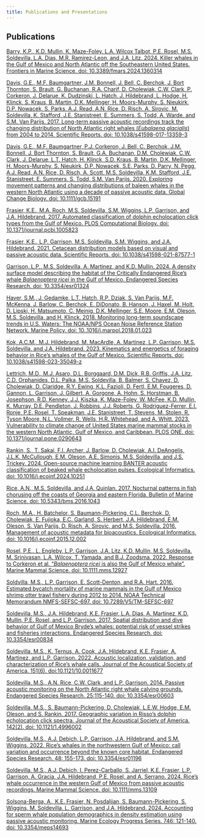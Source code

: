 ```yaml
---
title: Publications and Presentations
---
```


## Publications

[Barry, K.P., K.D. Mullin, K. Maze-Foley, L.A. Wilcox Talbot, P.E. Rosel, M.S. Soldevilla, L.A. Dias, M.R. Ramirez-Leon, and J.A. Litz. 2024. Killer whales in the Gulf of Mexico and North Atlantic off the Southeastern United States. Frontiers in Marine Science. doi: 10.3389/fmars.2024.1360314](content\pubs\Barry et al. 2024.pdf)

[Davis, G.E., M.F. Baumgartner, J.M. Bonnell, J. Bell, C. Berchok, J. Bort Thornton, S. Brault, G. Buchanan, R.A. Charif, D. Cholewiak, C.W. Clark, P. Corkeron, J. Delarue, K. Dudzinski, L. Hatch, J. Hildebrand, L. Hodge, H. Klinck, S. Kraus, B. Martin, D.K. Mellinger, H. Moors-Murphy, S. Nieukirk, D.P. Nowacek, S. Parks, A.J. Read, A.N. Rice, D. Risch, A. Sirovic, M. Soldevilla, K. Stafford, J.E. Stanistreet, E. Summers, S. Todd, A. Warde, and S.M. Van Parijs. 2017. Long-term passive acoustic recordings track the changing distribution of North Atlantic right whales (*Eubalaena glacialis*) from 2004 to 2014. Scientific Reports. doi: 10.1038/s41598-017-13359-3](content/pubs/Davis et al. 2017.pdf)

[Davis, G.E., M.F. Baumgartner, P.J. Corkeron, J. Bell, C. Berchok, J.M. Bonnell, J. Bort Thornton, S. Brault, G.A. Buchanan, D.M. Cholewiak, C.W. Clark, J. Delarue, L.T. Hatch, H. Klinck, S.D. Kraus, B. Martin, D.K. Mellinger, H. Moors-Murphy, S. Nieukirk, D.P. Nowacek, S.E. Parks, D. Parry, N. Pegg, A.J. Read, A.N. Rice, D. Risch, A. Scott, M.S. Soldevilla, K.M. Stafford, J.E. Stanistreet, E. Summers, S. Todd, S.M. Van Parijs. 2020. Exploring movement patterns and changing distributions of baleen whales in the western North Atlantic using a decade of passive acoustic data. Global Change Biology. doi: 10.1111/gcb.15191](content/pubs/Davis et al. 2020.pdf)

[Frasier, K.E., M.A. Roch, M.S. Soldevilla, S.M. Wiggins, L.P. Garrison, and J.A. Hildebrand. 2017. Automated classification of dolphin echolocation click types from the Gulf of Mexico. PLOS Computational Biology. doi: 10.1371/journal.pcbi.1005823](content/pubs/Frasier et al. 2017.pdf)

[Frasier, K.E., L.P. Garrison, M.S. Soldevilla, S.M. Wiggins, and J.A. Hildebrand. 2021. Cetacean distribution models based on visual and passive acoustic data. Scientific Reports. doi: 10.1038/s41598-021-87577-1](content/pubs/Frasier et al. 2021.pdf)

[Garrison, L.P., M.S. Soldevilla, A. Martinez, and K.D. Mullin. 2024. A density surface model describing the habitat of the Critically Endangered Rice's whale *Balaenoptera ricei* in the Gulf of Mexico. Endangered Species Research. doi: 10.3354/esr01324](content/pubs/Garrison et al. 2024.pdf)

[Haver, S.M., J. Gedamke, L.T. Hatch, R.P. Dziak, S. Van Parijs, M.F. McKenna, J. Barlow, C. Berchok, E. DiDonato, B. Hanson, J. Haxel, M. Holt, D. Lipski, H. Matsumoto, C. Meinig, D.K. Mellinger, S.E. Moore, E.M. Oleson, M.S. Soldevilla, and H. Klinck. 2018. Monitoring long-term soundscape trends in U.S. Waters: The NOAA/NPS Ocean Noise Reference Station Network. Marine Policy. doi: 10..1016/j.marpol.2018.01.023](content/pubs/Haver et al. 2018.pdf)

[Kok, A.C.M., M.J. Hildebrand, M. MacArdle, A. Martinez, L.P. Garrison, M.S. Soldevilla, and J.A. Hildebrand. 2023. Kinematics and energetics of foraging behavior in Rice's whales of the Gulf of Mexico. Scientific Reports. doi: 10.1038/s41598-023-35049-z](content/pubs/Kok et al. 2023)

[Lettrich, M.D., M.J. Asaro, D.L. Borggaard, D.M. Dick, R.B. Griffis, J.A. Litz, C.D. Orphanides, D.L. Palka, M.S. Soldevilla, B. Balmer, S. Chavez, D. Cholewiak, D. Claridge, R.Y. Ewing, K.L. Fazioli, D. Fertl, E.M. Fougeres, D. Gannon, L. Garrison, J. Gilbert, A. Gorgone, A. Hohn, S. Horstman, B. Josephson, R.D. Kenney, J.J. Kiszka, K. Maze-Foley, W. McFee, K.D. Mullin, K. Murray, D.E. Pendleton, J. Robbins, J.J. Roberts, G. Rodriguez-Ferrer, E.I. Ronje, P.E. Rosel, T. Speakman, J.E. Stanistreet, T. Stevens, M. Stolen, R. Tyson Moore, N.L. Vollmer, R. Wells, H.R. Whitehead, and A. Whitt. 2023. Vulnerability to climate change of United States marine mammal stocks in the western North Atlantic, Gulf of Mexico, and Caribbean. PLOS ONE. doi: 10.1371/journal.pone.0290643](content/pubs/Lettrich et al. 2023.pdf)

[Rankin, S., T. Sakai, F.I. Archer, J. Barlow, D. Cholewiak, A.I. DeAngelis, J.L.K. McCullough, E.M. Oleson, A.E. Simonis, M.S. Soldevilla, and J.S. Trickey. 2024. Open-source machine learning BANTER acoustic classification of beaked whale echolocation pulses. Ecological Informatics. doi: 10.1016/j.ecoinf.2024.10251](content/pubs/Rankin et al. 2024.pdf)

[Rice, A.N., M.S. Soldevilla, and J.A. Quinlan. 2017. Nocturnal patterns in fish chorusing off the coasts of Georgia and eastern Florida. Bulletin of Marine Science. doi: 10.5343/bms.2016.1043](content/pubs/Rice et al. 2017.pdf)

[Roch, M.A., H. Batchelor, S. Baumann-Pickering, C.L. Berchok, D. Cholewiak, E. Fujioka, E.C. Garland, S. Herbert, J.A. Hildebrand, E.M. Oleson, S. Van Parijs, D. Risch, A. Sirovic, and M.S. Soldevilla. 2016. Management of acoustic metadata for bioacoustics. Ecological Informatics. doi: 10.1016/j.ecoinf.2015.12.002](content/pubs/Roch et al. 2016.pdf)

[Rosel, P.E., L. Engleby, L.P. Garrison, J.A. Litz, K.D. Mullin, M.S. Soldevilla, M. Srinivasan, L.A. Wilcox, T. Yamada, and B.J. Zoodsma. 2022. Response to Corkeron et al. "*Balaenoptera ricei* is also the Gulf of Mexico whale". Marine Mammal Science. doi: 10.1111.mms.12927](content/pubs/Rosel et al. 2022.pdf)

[Soldvilla, M.S., L.P. Garrison, E. Scott-Denton, and R.A. Hart. 2016. Estimated bycatch mortality of marine mammals in the Gulf of Mexico shrimp otter trawl fishery during 2012 to 2014. NOAA Technical Memorandum NMFS-SEFSC-697. doi: 10.7289/V5/TM-SEFSC-697](content/pubs/Soldevilla et al. 2016.pdf)

[Soldevilla, M.S., J.A. Hildebrand, K.E. Frasier, L.A. Dias, A. Martinez, K.D. Mullin, P.E. Rosel, and L.P. Garrison. 2017. Spatial distribution and dive behavior of Gulf of Mexico Bryde's whales: potential risk of vessel strikes and fisheries interactions. Endangered Species Research. doi: 10.3354/esr00834](content/pubs/Soldevilla et al. 2017 ESR.pdf)

[Soldevilla, M.S., K. Ternus, A. Cook, J.A. Hildebrand, K.E. Frasier, A. Martinez, and L.P. Garrison. 2022. Acoustic localization, validation, and characterization of Rice's whale calls. Journal of the Acoustical Society of America. 151(6). doi:10.1121/10.0011677](content/pubs/Soldevilla et al. 2022.pdf)

[Soldevilla, M.S., A.N. Rice, C.W. Clark, and L.P. Garrison. 2014. Passive acoustic monitoring on the North Atlantic right whale calving grounds. Endangered Species Research. 25:115-140. doi: 10.3354/esr00603](content/pubs/Soldevilla et al. 2014.pdf)

[Soldevilla, M.S., S. Baumann-Pickering, D. Cholewiak, L.E.W. Hodge, E.M. Oleson, and S. Rankin. 2017. Geographic variation in Risso's dolphin echolocation click spectra. Journal of the Acoustical Society of America. 142(2). doi: 10.1121/1.4996002](content/pubs/Soldevilla et al. 2017 JASA.pdf)

[Soldevilla, M.S., A.J. Debich, L.P. Garrison, J.A. Hildebrand, and S.M. Wiggins. 2022. Rice's whales in the northwestern Gulf of Mexico: call variation and occurrence beyond the known core habitat. Endangered Species Research. 48: 155-173. doi: 10.3354/esr01196](content/pubs/Soldevilla et al. 2022 ESR.pdf)

[Soldevilla, M.S., A.J. Debich, I. Perez-Carballo, S. Jarriel, K.E. Frasier, L.P. Garrison, A. Gracia, J.A. Hildebrand, P.E. Rosel, and A. Serrano. 2024. Rice's whale occurrence in the western Gulf of Mexico from passive acoustic recordings. Marine Mammal Science. doi: 10.1111/mms.13109](content/pubs/Soldevilla et al. 2024 MMS.pdf)

[Solsona-Berga, A., K.E. Frasier, N. Posdaljian, S. Baumann-Pickering, S. Wiggins, M. Soldevilla, L. Garrison, and J.A. Hildebrand. 2024. Accounting for sperm whale population demographics in density estimation using passive acoustic monitoring. Marine Ecology Progress Series. 746: 121-140. doi: 10.3354/meps14693](content/pubs/Solsona-Berga et al. 2024.pdf)




<!-- This is an optional page but is a great opportunity to highlight some of your publications and presentations. -->

<!-- SAEL example (add once this page is corrected) -->
